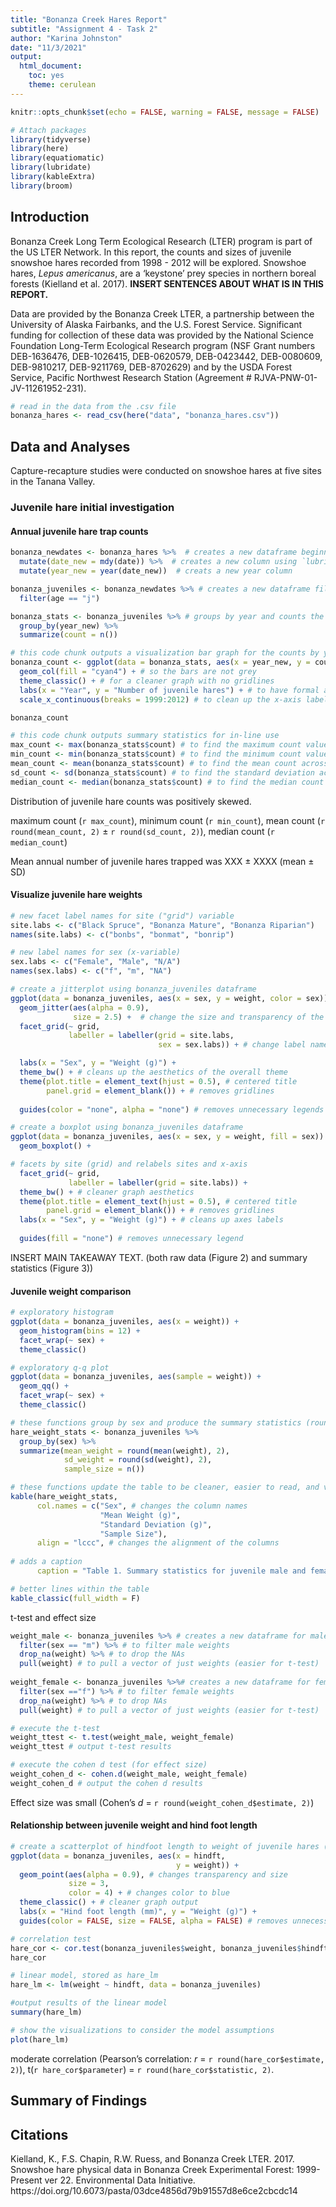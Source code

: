 ```yaml
---
title: "Bonanza Creek Hares Report"
subtitle: "Assignment 4 - Task 2"
author: "Karina Johnston"
date: "11/3/2021"
output: 
  html_document: 
    toc: yes
    theme: cerulean
---
```


```r
knitr::opts_chunk$set(echo = FALSE, warning = FALSE, message = FALSE)

# Attach packages
library(tidyverse)
library(here)
library(equatiomatic)
library(lubridate)
library(kableExtra)
library(broom)
```

## Introduction

Bonanza Creek Long Term Ecological Research (LTER) program is part of the US LTER Network. In this report, the counts and sizes of juvenile snowshoe hares recorded from 1998 - 2012 will be explored. Snowshoe hares, *Lepus americanus*, are a 'keystone' prey species in northern boreal forests (Kielland et al. 2017). **INSERT SENTENCES ABOUT WHAT IS IN THIS REPORT.** 

Data are provided by the Bonanza Creek LTER, a partnership between the University of Alaska Fairbanks, and the U.S. Forest Service. Significant funding for collection of these data was provided by the National Science Foundation Long-Term Ecological Research program (NSF Grant numbers DEB-1636476, DEB-1026415, DEB-0620579, DEB-0423442, DEB-0080609, DEB-9810217, DEB-9211769, DEB-8702629) and by the USDA Forest Service, Pacific Northwest Research Station (Agreement # RJVA-PNW-01-JV-11261952-231).


```r
# read in the data from the .csv file
bonanza_hares <- read_csv(here("data", "bonanza_hares.csv"))
```


## Data and Analyses

Capture-recapture studies were conducted on snowshoe hares at five sites in the Tanana Valley. 


### Juvenile hare initial investigation

#### Annual juvenile hare trap counts


```r

bonanza_newdates <- bonanza_hares %>%  # creates a new dataframe beginning with bonanza_hares
  mutate(date_new = mdy(date)) %>%  # creates a new column using `lubridate::mdy()`
  mutate(year_new = year(date_new))  # creats a new year column

bonanza_juveniles <- bonanza_newdates %>% # creates a new dataframe filtering for juveniles
  filter(age == "j")

bonanza_stats <- bonanza_juveniles %>% # groups by year and counts the number by year
  group_by(year_new) %>% 
  summarize(count = n())

# this code chunk outputs a visualization bar graph for the counts by year data
bonanza_count <- ggplot(data = bonanza_stats, aes(x = year_new, y = count)) +
  geom_col(fill = "cyan4") + # so the bars are not grey
  theme_classic() + # for a cleaner graph with no gridlines
  labs(x = "Year", y = "Number of juvenile hares") + # to have formal axis labels 
  scale_x_continuous(breaks = 1999:2012) # to clean up the x-axis labels

bonanza_count

# this code chunk outputs summary statistics for in-line use
max_count <- max(bonanza_stats$count) # to find the maximum count value
min_count <- min(bonanza_stats$count) # to find the minimum count value
mean_count <- mean(bonanza_stats$count) # to find the mean count across years
sd_count <- sd(bonanza_stats$count) # to find the standard deviation across years
median_count <- median(bonanza_stats$count) # to find the median count
```

Distribution of juvenile hare counts was positively skewed. 

maximum count (`r max_count`), minimum count (`r min_count`), mean count (`r round(mean_count, 2)` $\pm$ `r round(sd_count, 2)`), median count (`r median_count`)


Mean annual number of juvenile hares trapped was XXX $\pm$ XXXX (mean $\pm$ SD)


#### Visualize juvenile hare weights

```r

# new facet label names for site ("grid") variable
site.labs <- c("Black Spruce", "Bonanza Mature", "Bonanza Riparian")
names(site.labs) <- c("bonbs", "bonmat", "bonrip")

# new label names for sex (x-variable)
sex.labs <- c("Female", "Male", "N/A")
names(sex.labs) <- c("f", "m", "NA")

# create a jitterplot using bonanza_juveniles dataframe
ggplot(data = bonanza_juveniles, aes(x = sex, y = weight, color = sex)) +
  geom_jitter(aes(alpha = 0.9), 
              size = 2.5) +  # change the size and transparency of the points
  facet_grid(~ grid,
             labeller = labeller(grid = site.labs, 
                                 sex = sex.labs)) + # change label names

  labs(x = "Sex", y = "Weight (g)") +
  theme_bw() + # cleans up the aesthetics of the overall theme
  theme(plot.title = element_text(hjust = 0.5), # centered title
        panel.grid = element_blank()) + # removes gridlines
  
  guides(color = "none", alpha = "none") # removes unnecessary legends
```

```r

# create a boxplot using bonanza_juveniles dataframe
ggplot(data = bonanza_juveniles, aes(x = sex, y = weight, fill = sex)) +
  geom_boxplot() +

# facets by site (grid) and relabels sites and x-axis
  facet_grid(~ grid,
             labeller = labeller(grid = site.labs)) +
  theme_bw() + # cleaner graph aesthetics
  theme(plot.title = element_text(hjust = 0.5), # centered title
        panel.grid = element_blank()) + # removes gridlines
  labs(x = "Sex", y = "Weight (g)") + # cleans up axes labels
  
  guides(fill = "none") # removes unnecessary legend
```

INSERT MAIN TAKEAWAY TEXT. (both raw data (Figure 2) and summary statistics (Figure 3))


#### Juvenile weight comparison 

```r

# exploratory histogram
ggplot(data = bonanza_juveniles, aes(x = weight)) +
  geom_histogram(bins = 12) +
  facet_wrap(~ sex) +
  theme_classic()

# exploratory q-q plot
ggplot(data = bonanza_juveniles, aes(sample = weight)) +
  geom_qq() +
  facet_wrap(~ sex) +
  theme_classic()
```


```r
# these functions group by sex and produce the summary statistics (rounded)
hare_weight_stats <- bonanza_juveniles %>% 
  group_by(sex) %>% 
  summarize(mean_weight = round(mean(weight), 2),
            sd_weight = round(sd(weight), 2),
            sample_size = n())

# these functions update the table to be cleaner, easier to read, and visually appealing
kable(hare_weight_stats,
      col.names = c("Sex", # changes the column names
                    "Mean Weight (g)", 
                    "Standard Deviation (g)",
                    "Sample Size"),
      align = "lccc", # changes the alignment of the columns
    
# adds a caption
      caption = "Table 1. Summary statistics for juvenile male and female snowshoe hare weights (g) at Bonanza Creek 1998-2012 (Johnston).") %>% 

# better lines within the table
kable_classic(full_width = F)
```


t-test and effect size

```r
weight_male <- bonanza_juveniles %>% # creates a new dataframe for male weights
  filter(sex == "m") %>% # to filter male weights
  drop_na(weight) %>% # to drop the NAs
  pull(weight) # to pull a vector of just weights (easier for t-test)
  
weight_female <- bonanza_juveniles %>%# creates a new dataframe for female weights
  filter(sex =="f") %>% # to filter female weights
  drop_na(weight) %>% # to drop NAs
  pull(weight) # to pull a vector of just weights (easier for t-test)

# execute the t-test
weight_ttest <- t.test(weight_male, weight_female)
weight_ttest # output t-test results

# execute the cohen d test (for effect size)
weight_cohen_d <- cohen.d(weight_male, weight_female)
weight_cohen_d # output the cohen d results
```

Effect size was small (Cohen's *d* = `r round(weight_cohen_d$estimate, 2)`)

#### Relationship between juvenile weight and hind foot length

```r

# create a scatterplot of hindfoot length to weight of juvenile hares (all)
ggplot(data = bonanza_juveniles, aes(x = hindft, 
                                     y = weight)) + 
  geom_point(aes(alpha = 0.9), # changes transparency and size
             size = 3,
             color = 4) + # changes color to blue
  theme_classic() + # cleaner graph output
  labs(x = "Hind foot length (mm)", y = "Weight (g)") +
  guides(color = FALSE, size = FALSE, alpha = FALSE) # removes unnecessary legend

```

```r
# correlation test
hare_cor <- cor.test(bonanza_juveniles$weight, bonanza_juveniles$hindft)
hare_cor
```


```r
# linear model, stored as hare_lm
hare_lm <- lm(weight ~ hindft, data = bonanza_juveniles)

#output results of the linear model
summary(hare_lm)

# show the visualizations to consider the model assumptions
plot(hare_lm)
```

moderate correlation (Pearson's correlation: *r* = `r round(hare_cor$estimate, 2)`), t(`r hare_cor$parameter`) = `r round(hare_cor$statistic, 2)`.



## Summary of Findings



## Citations

Kielland, K., F.S. Chapin, R.W. Ruess, and Bonanza Creek LTER. 2017. Snowshoe hare physical data in Bonanza Creek Experimental Forest: 1999-Present ver 22. Environmental Data Initiative. https://doi.org/10.6073/pasta/03dce4856d79b91557d8e6ce2cbcdc14


